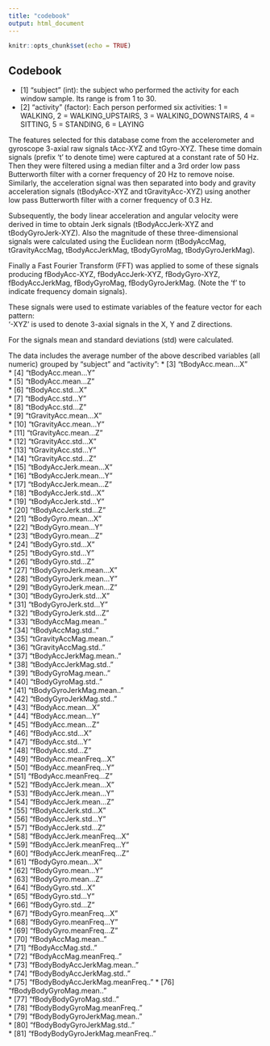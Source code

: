 ```yaml
---
title: "codebook"
output: html_document
---
```


```r
knitr::opts_chunk$set(echo = TRUE)
```

## Codebook

* [1] "subject" (int): the subject who performed the activity for each window sample. Its range is from 1 to 30.
* [2] "activity" (factor): Each person performed six activities: 1 = WALKING, 2 = WALKING_UPSTAIRS, 3 = WALKING_DOWNSTAIRS, 4 = SITTING, 5 = STANDING, 6 = LAYING          

The features selected for this database come from the accelerometer and gyroscope 3-axial raw signals tAcc-XYZ and tGyro-XYZ. These time domain signals (prefix 't' to denote time) were captured at a constant rate of 50 Hz. Then they were filtered using a median filter and a 3rd order low pass Butterworth filter with a corner frequency of 20 Hz to remove noise. Similarly, the acceleration signal was then separated into body and gravity acceleration signals (tBodyAcc-XYZ and tGravityAcc-XYZ) using another low pass Butterworth filter with a corner frequency of 0.3 Hz. 

Subsequently, the body linear acceleration and angular velocity were derived in time to obtain Jerk signals (tBodyAccJerk-XYZ and tBodyGyroJerk-XYZ). Also the magnitude of these three-dimensional signals were calculated using the Euclidean norm (tBodyAccMag, tGravityAccMag, tBodyAccJerkMag, tBodyGyroMag, tBodyGyroJerkMag). 

Finally a Fast Fourier Transform (FFT) was applied to some of these signals producing fBodyAcc-XYZ, fBodyAccJerk-XYZ, fBodyGyro-XYZ, fBodyAccJerkMag, fBodyGyroMag, fBodyGyroJerkMag. (Note the 'f' to indicate frequency domain signals). 

These signals were used to estimate variables of the feature vector for each pattern:  
'-XYZ' is used to denote 3-axial signals in the X, Y and Z directions. 

For the signals mean and standard deviations (std) were calculated.

The data includes the average number of the above described variables (all numeric) grouped by "subject" and "activity":
* [3] "tBodyAcc.mean...X"              
* [4] "tBodyAcc.mean...Y"              
* [5] "tBodyAcc.mean...Z"              
* [6] "tBodyAcc.std...X"               
* [7] "tBodyAcc.std...Y"               
* [8] "tBodyAcc.std...Z"               
* [9] "tGravityAcc.mean...X"           
* [10] "tGravityAcc.mean...Y"           
* [11] "tGravityAcc.mean...Z"           
* [12] "tGravityAcc.std...X"            
* [13] "tGravityAcc.std...Y"            
* [14] "tGravityAcc.std...Z"            
* [15] "tBodyAccJerk.mean...X"          
* [16] "tBodyAccJerk.mean...Y"          
* [17] "tBodyAccJerk.mean...Z"          
* [18] "tBodyAccJerk.std...X"           
* [19] "tBodyAccJerk.std...Y"           
* [20] "tBodyAccJerk.std...Z"           
* [21] "tBodyGyro.mean...X"             
* [22] "tBodyGyro.mean...Y"             
* [23] "tBodyGyro.mean...Z"             
* [24] "tBodyGyro.std...X"              
* [25] "tBodyGyro.std...Y"              
* [26] "tBodyGyro.std...Z"              
* [27] "tBodyGyroJerk.mean...X"         
* [28] "tBodyGyroJerk.mean...Y"         
* [29] "tBodyGyroJerk.mean...Z"         
* [30] "tBodyGyroJerk.std...X"          
* [31] "tBodyGyroJerk.std...Y"          
* [32] "tBodyGyroJerk.std...Z"          
* [33] "tBodyAccMag.mean.."             
* [34] "tBodyAccMag.std.."              
* [35] "tGravityAccMag.mean.."          
* [36] "tGravityAccMag.std.."           
* [37] "tBodyAccJerkMag.mean.."         
* [38] "tBodyAccJerkMag.std.."          
* [39] "tBodyGyroMag.mean.."            
* [40] "tBodyGyroMag.std.."             
* [41] "tBodyGyroJerkMag.mean.."        
* [42] "tBodyGyroJerkMag.std.."         
* [43] "fBodyAcc.mean...X"              
* [44] "fBodyAcc.mean...Y"              
* [45] "fBodyAcc.mean...Z"              
* [46] "fBodyAcc.std...X"               
* [47] "fBodyAcc.std...Y"               
* [48] "fBodyAcc.std...Z"               
* [49] "fBodyAcc.meanFreq...X"          
* [50] "fBodyAcc.meanFreq...Y"          
* [51] "fBodyAcc.meanFreq...Z"          
* [52] "fBodyAccJerk.mean...X"          
* [53] "fBodyAccJerk.mean...Y"          
* [54] "fBodyAccJerk.mean...Z"          
* [55] "fBodyAccJerk.std...X"           
* [56] "fBodyAccJerk.std...Y"           
* [57] "fBodyAccJerk.std...Z"           
* [58] "fBodyAccJerk.meanFreq...X"      
* [59] "fBodyAccJerk.meanFreq...Y"      
* [60] "fBodyAccJerk.meanFreq...Z"      
* [61] "fBodyGyro.mean...X"             
* [62] "fBodyGyro.mean...Y"             
* [63] "fBodyGyro.mean...Z"             
* [64] "fBodyGyro.std...X"              
* [65] "fBodyGyro.std...Y"              
* [66] "fBodyGyro.std...Z"              
* [67] "fBodyGyro.meanFreq...X"         
* [68] "fBodyGyro.meanFreq...Y"         
* [69] "fBodyGyro.meanFreq...Z"         
* [70] "fBodyAccMag.mean.."             
* [71] "fBodyAccMag.std.."              
* [72] "fBodyAccMag.meanFreq.."         
* [73] "fBodyBodyAccJerkMag.mean.."     
* [74] "fBodyBodyAccJerkMag.std.."      
* [75] "fBodyBodyAccJerkMag.meanFreq.." 
* [76] "fBodyBodyGyroMag.mean.."        
* [77] "fBodyBodyGyroMag.std.."         
* [78] "fBodyBodyGyroMag.meanFreq.."    
* [79] "fBodyBodyGyroJerkMag.mean.."    
* [80] "fBodyBodyGyroJerkMag.std.."     
* [81] "fBodyBodyGyroJerkMag.meanFreq.."

